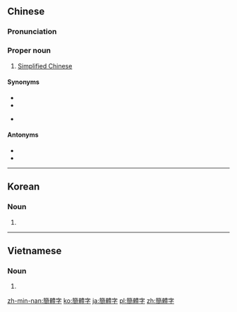 {{also|簡体字|简体字}}
==Chinese==
{{zh-forms|s=简体字|type=21}}
{{wikipedia|lang=zh}}

===Pronunciation===
{{zh-pron
|m=jiǎntǐzì
|ma=Zh-jiantizì.ogg
|c=gaan2 tai2 zi6
|mn=kán-thé-jī/kán-thé-lī
|cat=pn
}}

===Proper noun===
{{zh-proper noun}}

# [[Simplified Chinese]] {{gloss|characters}}

====Synonyms====
* {{zh-l|簡化字}}
* {{zh-l|簡字}}
* {{qualifier|derogatory}} {{zh-l|殘體字}}

====Antonyms====
* {{zh-l|繁體字|Traditional Chinese}}
* {{zh-l|正體字|Traditional Chinese}}

{{zh-cat|Advanced}}

----

==Korean==
{{ko-hanjatab}}

===Noun===
{{ko-noun|hj|hangeul=간체자}}

# {{hanja form of|간체자|[[Simplified Chinese]] (characters)}}

----

==Vietnamese==
{{vi-hantutab}}

===Noun===
{{vi-hantu|pos=noun}}

# {{han tu form of|giản thể tự|Simplified Chinese}}

[[zh-min-nan:簡體字]]
[[ko:簡體字]]
[[ja:簡體字]]
[[pl:簡體字]]
[[zh:簡體字]]